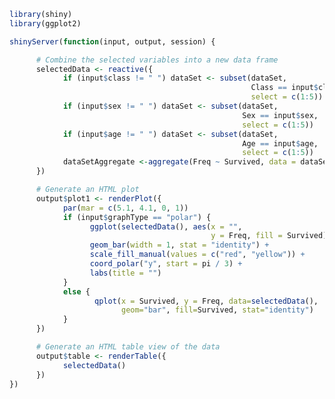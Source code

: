 ```r
library(shiny)
library(ggplot2)

shinyServer(function(input, output, session) {

      # Combine the selected variables into a new data frame
      selectedData <- reactive({
            if (input$class != " ") dataSet <- subset(dataSet,
                                                      Class == input$class,
                                                      select = c(1:5))
            if (input$sex != " ") dataSet <- subset(dataSet,
                                                    Sex == input$sex,
                                                    select = c(1:5))
            if (input$age != " ") dataSet <- subset(dataSet,
                                                    Age == input$age,
                                                    select = c(1:5))
            dataSetAggregate <-aggregate(Freq ~ Survived, data = dataSet, sum)
      })

      # Generate an HTML plot
      output$plot1 <- renderPlot({
            par(mar = c(5.1, 4.1, 0, 1))
            if (input$graphType == "polar") {
                  ggplot(selectedData(), aes(x = "",
                                             y = Freq, fill = Survived)) +
                  geom_bar(width = 1, stat = "identity") +
                  scale_fill_manual(values = c("red", "yellow")) +
                  coord_polar("y", start = pi / 3) +
                  labs(title = "")
            }
            else {
                   qplot(x = Survived, y = Freq, data=selectedData(),
                         geom="bar", fill=Survived, stat="identity")
            }
      })

      # Generate an HTML table view of the data
      output$table <- renderTable({
            selectedData()
      })
})
```
